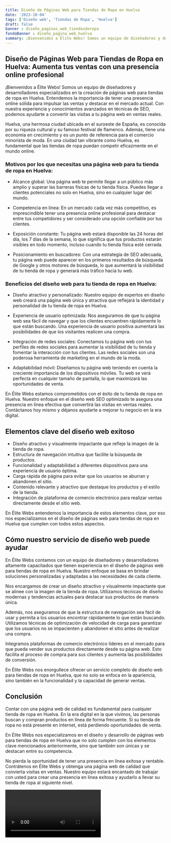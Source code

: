 ```yaml
---
title: Diseño de Páginas Web para Tiendas de Ropa en Huelva
date: '2023-10-04'
tags: ['Diseño web', 'Tiendas de Ropa', 'Huelva']
draft: false
banner : diseño_paginas_web_tiendasderopa
fondoBanner : diseño_pagina_web_huelva
summary: ¡Bienvenidos a Élite Webs! Somos un equipo de diseñadores y desarrolladores especializados en la creación de páginas web para tiendas de ropa en Huelva. Entendemos la importancia de tener una presencia online sólida para impulsar las ventas y destacar en el mercado actual. Con nuestra experiencia y conocimientos avanzados en técnicas de SEO, podemos ayudarte a convertir las visitas a tu página web en ventas reales.
---
```


## Diseño de Páginas Web para Tiendas de Ropa en Huelva: Aumenta tus ventas con una presencia online profesional

¡Bienvenidos a Élite Webs! Somos un equipo de diseñadores y desarrolladores especializados en la creación de páginas web para tiendas de ropa en Huelva. Entendemos la importancia de tener una presencia online sólida para impulsar las ventas y destacar en el mercado actual. Con nuestra experiencia y conocimientos avanzados en técnicas de SEO, podemos ayudarte a convertir las visitas a tu página web en ventas reales.

Huelva, una hermosa ciudad ubicada en el suroeste de España, es conocida por su riqueza cultural y su famoso festival de flamenco. Además, tiene una economía en crecimiento y es un punto de referencia para el comercio minorista de moda. En una ciudad tan vibrante como Huelva, es fundamental que las tiendas de ropa puedan competir eficazmente en el mundo online.

### Motivos por los que necesitas una página web para tu tienda de ropa en Huelva:

- Alcance global: Una página web te permite llegar a un público más amplio y superar las barreras físicas de tu tienda física. Puedes llegar a clientes potenciales no solo en Huelva, sino en cualquier lugar del mundo.

- Competencia en línea: En un mercado cada vez más competitivo, es imprescindible tener una presencia online profesional para destacar entre tus competidores y ser considerado una opción confiable por tus clientes.

- Exposición constante: Tu página web estará disponible las 24 horas del día, los 7 días de la semana, lo que significa que tus productos estarán visibles en todo momento, incluso cuando tu tienda física esté cerrada.

- Posicionamiento en buscadores: Con una estrategia de SEO adecuada, tu página web puede aparecer en los primeros resultados de búsqueda de Google y otros motores de búsqueda, lo que aumentará la visibilidad de tu tienda de ropa y generará más tráfico hacia tu web.

### Beneficios del diseño web para tu tienda de ropa en Huelva:

- Diseño atractivo y personalizado: Nuestro equipo de expertos en diseño web creará una página web única y atractiva que reflejará la identidad y personalidad de tu tienda de ropa en Huelva.

- Experiencia de usuario optimizada: Nos aseguramos de que tu página web sea fácil de navegar y que los clientes encuentren rápidamente lo que están buscando. Una experiencia de usuario positiva aumentará las posibilidades de que los visitantes realicen una compra.

- Integración de redes sociales: Conectamos tu página web con tus perfiles de redes sociales para aumentar la visibilidad de tu tienda y fomentar la interacción con tus clientes. Las redes sociales son una poderosa herramienta de marketing en el mundo de la moda.

- Adaptabilidad móvil: Diseñamos tu página web teniendo en cuenta la creciente importancia de los dispositivos móviles. Tu web se verá perfecta en cualquier tamaño de pantalla, lo que maximizará las oportunidades de venta.

En Élite Webs estamos comprometidos con el éxito de tu tienda de ropa en Huelva. Nuestro enfoque en el diseño web SEO optimizado te asegura una presencia en línea efectiva que convertirá las visitas en ventas reales. Contáctanos hoy mismo y déjanos ayudarte a mejorar tu negocio en la era digital.

<GifSeo />

<Cta />

## Elementos clave del diseño web exitoso

- Diseño atractivo y visualmente impactante que refleje la imagen de la tienda de ropa.
- Estructura de navegación intuitiva que facilite la búsqueda de productos.
- Funcionalidad y adaptabilidad a diferentes dispositivos para una experiencia de usuario óptima.
- Carga rápida de página para evitar que los usuarios se aburran y abandonen el sitio.
- Contenido relevante y atractivo que destaque los productos y el estilo de la tienda.
- Integración de plataforma de comercio electrónico para realizar ventas directamente desde el sitio web.

En Élite Webs entendemos la importancia de estos elementos clave, por eso nos especializamos en el diseño de páginas web para tiendas de ropa en Huelva que cumplen con todos estos aspectos.

## Cómo nuestro servicio de diseño web puede ayudar

En Élite Webs contamos con un equipo de diseñadores y desarrolladores altamente capacitados que tienen experiencia en el diseño de páginas web para tiendas de ropa en Huelva. Nuestro enfoque se basa en brindar soluciones personalizadas y adaptadas a las necesidades de cada cliente.

Nos encargamos de crear un diseño atractivo y visualmente impactante que se alinee con la imagen de la tienda de ropa. Utilizamos técnicas de diseño modernas y tendencias actuales para destacar sus productos de manera única.

Además, nos aseguramos de que la estructura de navegación sea fácil de usar y permita a los usuarios encontrar rápidamente lo que están buscando. Utilizamos técnicas de optimización de velocidad de carga para garantizar que los usuarios no se impacienten y abandonen el sitio antes de realizar una compra.

Integramos plataformas de comercio electrónico líderes en el mercado para que pueda vender sus productos directamente desde su página web. Esto facilita el proceso de compra para sus clientes y aumenta las posibilidades de conversión.

En Élite Webs nos enorgullece ofrecer un servicio completo de diseño web para tiendas de ropa en Huelva, que no solo se enfoca en la apariencia, sino también en la funcionalidad y la capacidad de generar ventas.

## Conclusión

Contar con una página web de calidad es fundamental para cualquier tienda de ropa en Huelva. En la era digital en la que vivimos, las personas buscan y compran productos en línea de forma frecuente. Si su tienda de ropa no está presente en internet, está perdiendo oportunidades de venta.

En Élite Webs nos especializamos en el diseño y desarrollo de páginas web para tiendas de ropa en Huelva que no solo cumplen con los elementos clave mencionados anteriormente, sino que también son únicas y se destacan entre su competencia.

No pierda la oportunidad de tener una presencia en línea exitosa y rentable. Contrátenos en Élite Webs y obtenga una página web de calidad que convierta visitas en ventas. Nuestro equipo estará encantado de trabajar con usted para crear una presencia en línea exitosa y ayudarlo a llevar su tienda de ropa al siguiente nivel.

<Video />

<CtaBot job='Tiendas de Ropa' city='Huelva'/>

<Gmaps query='Huelva+españa+maps' />